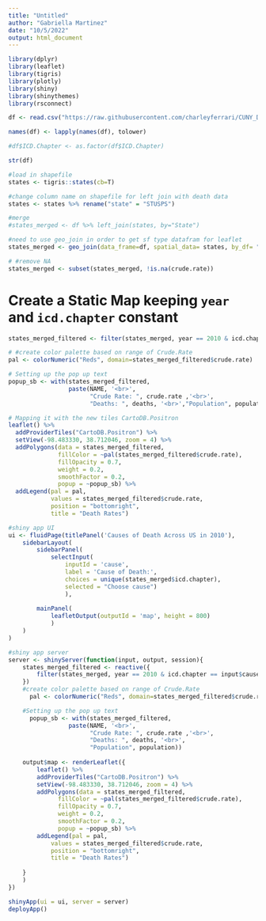 ```yaml
---
title: "Untitled"
author: "Gabriella Martinez"
date: "10/5/2022"
output: html_document
---
```


```r
library(dplyr)
library(leaflet)
library(tigris)
library(plotly)
library(shiny)
library(shinythemes)
library(rsconnect)
```

```r
df <- read.csv("https://raw.githubusercontent.com/charleyferrari/CUNY_DATA_608/master/module3/data/cleaned-cdc-mortality-1999-2010-2.csv")

names(df) <- lapply(names(df), tolower)
```

```r
#df$ICD.Chapter <- as.factor(df$ICD.Chapter)

str(df)
```

```r
#load in shapefile
states <- tigris::states(cb=T)

#change column name on shapefile for left join with death data
states <- states %>% rename("state" = "STUSPS")

```

```r
#merge
#states_merged <- df %>% left_join(states, by="State")

#need to use geo_join in order to get sf type datafram for leaflet
states_merged <- geo_join(data_frame=df, spatial_data= states, by_df= "state", by_sp= "state", by = NULL, how = "inner")

# #remove NA
states_merged <- subset(states_merged, !is.na(crude.rate))
```

# Create a Static Map keeping `year` and `icd.chapter` constant
```r
states_merged_filtered <- filter(states_merged, year == 2010 & icd.chapter == 'Neoplasms')
```


```r
# #create color palette based on range of Crude.Rate
pal <- colorNumeric("Reds", domain=states_merged_filtered$crude.rate)

# Setting up the pop up text
popup_sb <- with(states_merged_filtered, 
                 paste(NAME, '<br>',
                       "Crude Rate: ", crude.rate ,'<br>',
                       "Deaths: ", deaths, '<br>',"Population", population))
```


```r
# Mapping it with the new tiles CartoDB.Positron
leaflet() %>%
  addProviderTiles("CartoDB.Positron") %>%
  setView(-98.483330, 38.712046, zoom = 4) %>% 
  addPolygons(data = states_merged_filtered, 
              fillColor = ~pal(states_merged_filtered$crude.rate), 
              fillOpacity = 0.7, 
              weight = 0.2, 
              smoothFactor = 0.2, 
              popup = ~popup_sb) %>%
  addLegend(pal = pal, 
            values = states_merged_filtered$crude.rate, 
            position = "bottomright", 
            title = "Death Rates")
```

```r
#shiny app UI
ui <- fluidPage(titlePanel('Causes of Death Across US in 2010'),
    sidebarLayout(
        sidebarPanel(
            selectInput(
                inputId = 'cause', 
                label = 'Cause of Death:', 
                choices = unique(states_merged$icd.chapter),
                selected = "Choose cause")
                ),
        
        mainPanel(
            leafletOutput(outputId = 'map', height = 800)
            )
    )
)

#shiny app server
server <- shinyServer(function(input, output, session){
    states_merged_filtered <- reactive({
        filter(states_merged, year == 2010 & icd.chapter == input$cause)
    })
    #create color palette based on range of Crude.Rate
      pal <- colorNumeric("Reds", domain=states_merged_filtered$crude.rate)

    #Setting up the pop up text
      popup_sb <- with(states_merged_filtered, 
                 paste(NAME, '<br>',
                       "Crude Rate: ", crude.rate ,'<br>',
                       "Deaths: ", deaths, '<br>',
                       "Population", population))
      
    output$map <- renderLeaflet({
        leaflet() %>%
        addProviderTiles("CartoDB.Positron") %>%
        setView(-98.483330, 38.712046, zoom = 4) %>% 
        addPolygons(data = states_merged_filtered, 
              fillColor = ~pal(states_merged_filtered$crude.rate), 
              fillOpacity = 0.7, 
              weight = 0.2, 
              smoothFactor = 0.2, 
              popup = ~popup_sb) %>%
        addLegend(pal = pal, 
            values = states_merged_filtered$crude.rate, 
            position = "bottomright", 
            title = "Death Rates")
        
    }
    )
})

shinyApp(ui = ui, server = server)
deployApp()
```


